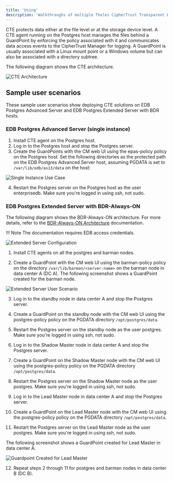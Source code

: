 ```yaml
---
title: 'Using'
description: 'Walkthroughs of multiple Thales CipherTrust Transparent Encryption (CTE) usage scenarios'
---
```


CTE protects data either at the file level or at the storage device level. A CTE agent running on the Postgres host manages the files behind a GuardPoint by enforcing the policy associated with it and communicates data access events to the CipherTrust Manager for logging. A GuardPoint is usually associated with a Linux mount point or a Windows volume but can also be associated with a directory subtree.

The following diagram shows the CTE architecture.

![CTE Architecture](Images/UsingCTE.png)

## Sample user scenarios

These sample user scenarios show deploying CTE solutions on EDB Postgres Advanced Server and EDB Postgres Extended Server with BDR hosts.

### EDB Postgres Advanced Server (single instance)

1. Install CTE agent on the Postgres host. 
2. Log in to the Postgres host and stop the Postgres server.
3. Create the GuardPoints with the CM web UI using the epas-policy policy on the Postgres host. Set the following directories as the protected path on the EDB Postgres Advanced Server host, assuming PGDATA is set to `/var/lib/edb/as13/data` on the host:

![Single Instance Use Case](Images/SampleUserScenarios1.png)

4. Restart the Postgres server on the Postgres host as the user enterprisedb. Make sure you're logged in using ssh, not sudo.

### EDB Postgres Extended Server with BDR-Always-ON

The following diagram shows the BDR-Always-ON architecture. For more details, refer to the [BDR-Always-ON Architecture](https://documentation.2ndquadrant.com/tpa/release/21.1-1/architecture-BDR-Always-ON/) documentation.
 
!!! Note
    The documentation requires EDB access credentials.

![Extended Server Configuration](Images/EDBPostgresExtendedwithBDRAlwaysOn.png)

1. Install CTE agents on all the postgres and barman nodes.

2. Create a GuardPoint with the CM web UI using the barman-policy policy on the directory `/var/lib/barman/<server-name>`  on the barman node in data center A (DC A). The following screenshot shows a GuardPoint created for the barman node.

![Extended Server User Scenario](Images/SampleUserScenarios3.png)

3. Log in to the standby node in data center A and stop the Postgres server.

4. Create a GuardPoint on the standby node with the CM web UI using the postgres-policy policy on the PGDATA directory `/opt/postgres/data`.

5. Restart the Postgres server on the standby node as the user postgres.  Make sure you're logged in using ssh, not sudo.

6. Log in to the Shadow Master node in data center A and stop the Postgres server.

7. Create a GuardPoint on the Shadow Master node with the CM web UI using the postgres-policy policy on the PGDATA directory `/opt/postgres/data`. 

8. Restart the Postgres server on the Shadow Master node as the user postgres. Make sure you're logged in using ssh, not sudo.

9. Log in to the Lead Master node in data center A and stop the Postgres server.

10. Create a GuardPoint on the Lead Master node with the CM web UI using the postgres-policy policy on the PGDATA directory `/opt/postgres/data`. 

11. Restart the Postgres server on the Lead Master node as the user postgres. Make sure you're logged in using ssh, not sudo.

The following screenshot shows a GuardPoint created for Lead Master in data center A.

![Guardpoint Created for Lead Master](Images/SampleUserScenarios4.png)

12. Repeat steps 2 through 11 for postgres and barman nodes in data center B (DC B).
